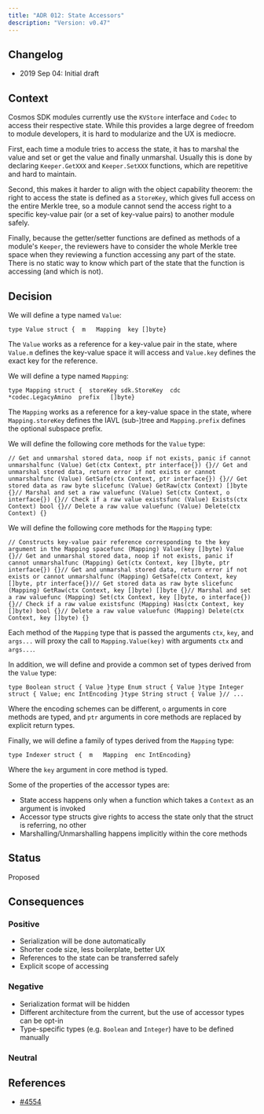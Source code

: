 ```yaml
---
title: "ADR 012: State Accessors"
description: "Version: v0.47"
---
```


## Changelog[​](#changelog "Direct link to Changelog")

* 2019 Sep 04: Initial draft

## Context[​](#context "Direct link to Context")

Cosmos SDK modules currently use the `KVStore` interface and `Codec` to access their respective state. While this provides a large degree of freedom to module developers, it is hard to modularize and the UX is mediocre.

First, each time a module tries to access the state, it has to marshal the value and set or get the value and finally unmarshal. Usually this is done by declaring `Keeper.GetXXX` and `Keeper.SetXXX` functions, which are repetitive and hard to maintain.

Second, this makes it harder to align with the object capability theorem: the right to access the state is defined as a `StoreKey`, which gives full access on the entire Merkle tree, so a module cannot send the access right to a specific key-value pair (or a set of key-value pairs) to another module safely.

Finally, because the getter/setter functions are defined as methods of a module's `Keeper`, the reviewers have to consider the whole Merkle tree space when they reviewing a function accessing any part of the state. There is no static way to know which part of the state that the function is accessing (and which is not).

## Decision[​](#decision "Direct link to Decision")

We will define a type named `Value`:

```
type Value struct {  m   Mapping  key []byte}
```

The `Value` works as a reference for a key-value pair in the state, where `Value.m` defines the key-value space it will access and `Value.key` defines the exact key for the reference.

We will define a type named `Mapping`:

```
type Mapping struct {  storeKey sdk.StoreKey  cdc      *codec.LegacyAmino  prefix   []byte}
```

The `Mapping` works as a reference for a key-value space in the state, where `Mapping.storeKey` defines the IAVL (sub-)tree and `Mapping.prefix` defines the optional subspace prefix.

We will define the following core methods for the `Value` type:

```
// Get and unmarshal stored data, noop if not exists, panic if cannot unmarshalfunc (Value) Get(ctx Context, ptr interface{}) {}// Get and unmarshal stored data, return error if not exists or cannot unmarshalfunc (Value) GetSafe(ctx Context, ptr interface{}) {}// Get stored data as raw byte slicefunc (Value) GetRaw(ctx Context) []byte {}// Marshal and set a raw valuefunc (Value) Set(ctx Context, o interface{}) {}// Check if a raw value existsfunc (Value) Exists(ctx Context) bool {}// Delete a raw value valuefunc (Value) Delete(ctx Context) {}
```

We will define the following core methods for the `Mapping` type:

```
// Constructs key-value pair reference corresponding to the key argument in the Mapping spacefunc (Mapping) Value(key []byte) Value {}// Get and unmarshal stored data, noop if not exists, panic if cannot unmarshalfunc (Mapping) Get(ctx Context, key []byte, ptr interface{}) {}// Get and unmarshal stored data, return error if not exists or cannot unmarshalfunc (Mapping) GetSafe(ctx Context, key []byte, ptr interface{})// Get stored data as raw byte slicefunc (Mapping) GetRaw(ctx Context, key []byte) []byte {}// Marshal and set a raw valuefunc (Mapping) Set(ctx Context, key []byte, o interface{}) {}// Check if a raw value existsfunc (Mapping) Has(ctx Context, key []byte) bool {}// Delete a raw value valuefunc (Mapping) Delete(ctx Context, key []byte) {}
```

Each method of the `Mapping` type that is passed the arguments `ctx`, `key`, and `args...` will proxy the call to `Mapping.Value(key)` with arguments `ctx` and `args...`.

In addition, we will define and provide a common set of types derived from the `Value` type:

```
type Boolean struct { Value }type Enum struct { Value }type Integer struct { Value; enc IntEncoding }type String struct { Value }// ...
```

Where the encoding schemes can be different, `o` arguments in core methods are typed, and `ptr` arguments in core methods are replaced by explicit return types.

Finally, we will define a family of types derived from the `Mapping` type:

```
type Indexer struct {  m   Mapping  enc IntEncoding}
```

Where the `key` argument in core method is typed.

Some of the properties of the accessor types are:

* State access happens only when a function which takes a `Context` as an argument is invoked
* Accessor type structs give rights to access the state only that the struct is referring, no other
* Marshalling/Unmarshalling happens implicitly within the core methods

## Status[​](#status "Direct link to Status")

Proposed

## Consequences[​](#consequences "Direct link to Consequences")

### Positive[​](#positive "Direct link to Positive")

* Serialization will be done automatically
* Shorter code size, less boilerplate, better UX
* References to the state can be transferred safely
* Explicit scope of accessing

### Negative[​](#negative "Direct link to Negative")

* Serialization format will be hidden
* Different architecture from the current, but the use of accessor types can be opt-in
* Type-specific types (e.g. `Boolean` and `Integer`) have to be defined manually

### Neutral[​](#neutral "Direct link to Neutral")

## References[​](#references "Direct link to References")

* [#4554](https://github.com/cosmos/cosmos-sdk/issues/4554)
